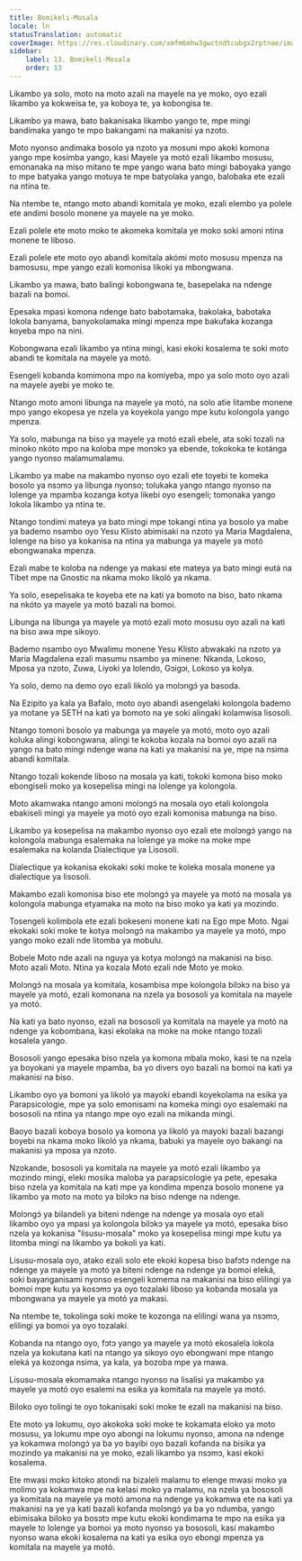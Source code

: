 ```yaml
---
title: Bomikeli-Mosala
locale: ln
statusTranslation: automatic
coverImage: https://res.cloudinary.com/xmfm6mhw3gwctndtcubgx2rptnae/image/upload/v1741354419/small_cover_la_gran_rebelion_28716e29d2.webp
sidebar:
    label: 13. Bomikeli-Mosala
    order: 13
---
```

Likambo ya solo, moto na moto azali na mayele na ye moko, oyo ezali likambo ya kokweisa te, ya koboya te, ya kobongisa te.

Likambo ya mawa, bato bakanisaka likambo yango te, mpe mingi bandimaka yango te mpo bakangami na makanisi ya nzoto.

Moto nyonso andimaka bosolo ya nzoto ya mosuni mpo akoki komona yango mpe kosimba yango, kasi Mayele ya motó ezali likambo mosusu, emonanaka na miso mitano te mpe yango wana bato mingi baboyaka yango to mpe batyaka yango motuya te mpe batyolaka yango, balobaka ete ezali na ntina te.

Na ntembe te, ntango moto abandi komitala ye moko, ezali elembo ya polele ete andimi bosolo monene ya mayele na ye moko.

Ezali polele ete moto moko te akomeka komitala ye moko soki amoni ntina monene te liboso.

Ezali polele ete moto oyo abandi komitala akómi moto mosusu mpenza na bamosusu, mpe yango ezali komonisa likoki ya mbongwana.

Likambo ya mawa, bato balingi kobongwana te, basepelaka na ndenge bazali na bomoi.

Epesaka mpasi komona ndenge bato babotamaka, bakolaka, babotaka lokola banyama, banyokolamaka mingi mpenza mpe bakufaka kozanga koyeba mpo na nini.

Kobongwana ezali likambo ya ntina mingi, kasi ekoki kosalema te soki moto abandi te komitala na mayele ya motó.

Esengeli kobanda komimona mpo na komiyeba, mpo ya solo moto oyo azali na mayele ayebi ye moko te.

Ntango moto amoni libunga na mayele ya motó, na solo atie litambe monene mpo yango ekopesa ye nzela ya koyekola yango mpe kutu kolongola yango mpenza.

Ya solo, mabunga na biso ya mayele ya motó ezali ebele, ata soki tozali na minoko nkóto mpo na koloba mpe monɔkɔ ya ebende, tokokoka te kotánga yango nyonso malamumalamu.

Likambo ya mabe na makambo nyonso oyo ezali ete toyebi te komeka bosolo ya nsɔmɔ ya libunga nyonso; tolukaka yango ntango nyonso na lolenge ya mpamba kozanga kotya likebi oyo esengeli; tomonaka yango lokola likambo ya ntina te.

Ntango tondimi mateya ya bato mingi mpe tokangi ntina ya bosolo ya mabe ya bademo nsambo oyo Yesu Klisto abimisaki na nzoto ya Maria Magdalena, lolenge na biso ya kokanisa na ntina ya mabunga ya mayele ya motó ebongwanaka mpenza.

Ezali mabe te koloba na ndenge ya makasi ete mateya ya bato mingi eutá na Tibet mpe na Gnostic na nkama moko likoló ya nkama.

Ya solo, esepelisaka te koyeba ete na kati ya bomoto na biso, bato nkama na nkóto ya mayele ya motó bazali na bomoi.

Libunga na libunga ya mayele ya motó ezali moto mosusu oyo azali na kati na biso awa mpe sikoyo.

Bademo nsambo oyo Mwalimu monene Yesu Klisto abwakaki na nzoto ya Maria Magdalena ezali masumu nsambo ya minene: Nkanda, Lokoso, Mposa ya nzoto, Zuwa, Liyoki ya lolendo, Gɔigɔi, Lokoso ya kolya.

Ya solo, demo na demo oyo ezali likoló ya molɔngɔ́ ya basoda.

Na Ezipito ya kala ya Bafalo, moto oyo abandi asengelaki kolongola bademo ya motane ya SETH na kati ya bomoto na ye soki alingaki kolamwisa lisosoli.

Ntango tomoni bosolo ya mabunga ya mayele ya motó, moto oyo azali koluka alingi kobongwana, alingi te kokoba kozala na bomoi oyo azali na yango na bato mingi ndenge wana na kati ya makanisi na ye, mpe na nsima abandi komitala.

Ntango tozali kokende liboso na mosala ya kati, tokoki komona biso moko ebongiseli moko ya kosepelisa mingi na lolenge ya kolongola.

Moto akamwaka ntango amoni molɔngɔ́ na mosala oyo etali kolongola ebakiseli mingi ya mayele ya motó oyo ezali komonisa mabunga na biso.

Likambo ya kosepelisa na makambo nyonso oyo ezali ete molɔngɔ́ yango na kolongola mabunga esalemaka na lolenge ya moke na moke mpe esalemaka na kolanda Dialectique ya Lisosoli.

Dialectique ya kokanisa ekokaki soki moke te koleka mosala monene ya dialectique ya lisosoli.

Makambo ezali komonisa biso ete molɔngɔ́ ya mayele ya motó na mosala ya kolongola mabunga etyamaka na moto na biso moko ya kati ya mozindo.

Tosengeli kolimbola ete ezali bokeseni monene kati na Ego mpe Moto. Ngai ekokaki soki moke te kotya molɔngɔ́ na makambo ya mayele ya motó, mpo yango moko ezali nde litomba ya mobulu.

Bobele Moto nde azali na nguya ya kotya molɔngɔ́ na makanisi na biso. Moto azali Moto. Ntina ya kozala Moto ezali nde Moto ye moko.

Molɔngɔ́ na mosala ya komitala, kosambisa mpe kolongola bilɔkɔ na biso ya mayele ya motó, ezali komonana na nzela ya bososoli ya komitala na mayele ya motó.

Na kati ya bato nyonso, ezali na bososoli ya komitala na mayele ya motó na ndenge ya kobombana, kasi ekolaka na moke na moke ntango tozali kosalela yango.

Bososoli yango epesaka biso nzela ya komona mbala moko, kasi te na nzela ya boyokani ya mayele mpamba, ba yo divers oyo bazali na bomoi na kati ya makanisi na biso.

Likambo oyo ya bomoni ya likoló ya mayoki ebandi koyekolama na esika ya Parapsicologie, mpe ya solo emonisami na komeka mingi oyo esalemaki na bososoli na ntina ya ntango mpe oyo ezali na mikanda mingi.

Baoyo bazali koboya bosolo ya komona ya likoló ya mayoki bazali bazangi boyebi na nkama moko likoló ya nkama, babuki ya mayele oyo bakangi na makanisi ya mposa ya nzoto.

Nzokande, bososoli ya komitala na mayele ya motó ezali likambo ya mozindo mingi, eleki mosika maloba ya parapsicologie ya pete, epesaka biso nzela ya komitala na kati mpe ya kondima mpenza bosolo monene ya likambo ya moto na moto ya bilɔkɔ na biso ndenge na ndenge.

Molɔngɔ́ ya bilandeli ya biteni ndenge na ndenge ya mosala oyo etali likambo oyo ya mpasi ya kolongola bilɔkɔ ya mayele ya motó, epesaka biso nzela ya kokanisa "lisusu-mosala" moko ya kosepelisa mingi mpe kutu ya litomba mingi na likambo ya bokoli ya kati.

Lisusu-mosala oyo, atako ezali solo ete ekoki kopesa biso bafɔtɔ ndenge na ndenge ya mayele ya motó ya biteni ndenge na ndenge ya bomoi eleká, soki bayanganisami nyonso esengeli komema na makanisi na biso elilingi ya bomoi mpe kutu ya kosɔmɔ ya oyo tozalaki liboso ya kobanda mosala ya mbongwana ya mayele ya motó ya makasi.

Na ntembe te, tokolinga soki moke te kozonga na elilingi wana ya nsɔmɔ, elilingi ya bomoi ya oyo tozalaki.

Kobanda na ntango oyo, fɔtɔ yango ya mayele ya motó ekosalela lokola nzela ya kokutana kati na ntango ya sikoyo oyo ebongwani mpe ntango eleká ya kozonga nsima, ya kala, ya bozoba mpe ya mawa.

Lisusu-mosala ekomamaka ntango nyonso na lisalisi ya makambo ya mayele ya motó oyo esalemi na esika ya komitala na mayele ya motó.

Biloko oyo tolingi te oyo tokanisaki soki moke te ezali na makanisi na biso.

Ete moto ya lokumu, oyo akokoka soki moke te kokamata eloko ya moto mosusu, ya lokumu mpe oyo abongi na lokumu nyonso, amona na ndenge ya kokamwa molɔngɔ́ ya ba yo bayibi oyo bazali kofanda na bisika ya mozindo ya makanisi na ye moko, ezali likambo ya nsɔmɔ, kasi ekoki kosalema.

Ete mwasi moko kitoko atondi na bizaleli malamu to elenge mwasi moko ya molimo ya kokamwa mpe na kelasi moko ya malamu, na nzela ya bososoli ya komitala na mayele ya motó amona na ndenge ya kokamwa ete na kati ya makanisi na ye ya kati bazali kofanda molɔngɔ́ ya ba yo ndumba, yango ebimisaka biloko ya bosɔtɔ mpe kutu ekoki kondimama te mpo na esika ya mayele to lolenge ya bomoi ya moto nyonso ya bososoli, kasi makambo nyonso wana ekoki kosalema na kati ya esika oyo ebongi mpenza ya komitala na mayele ya motó.

